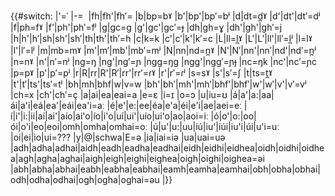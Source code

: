 {{#switch:{{{1}}}
|'=ˈ
|-=&nbsp;
|fh|fh'|fh′=
|b|bp=bˠ
|b'|bp'|bp′=bʲ
|d|dt=d̪ˠ
|d'|dt'|dt′=dʲ
|f|ph=fˠ
|f'|ph'|ph′=fʲ
|g|gc=ɡ
|g'|gc'|gc′=ɟ
|dh|gh=ɣ
|dh'|gh'|gh′=j
|h|h'|h′|sh|sh'|sh′|th|th'|th′=h
|c|k=k
|c'|c′|k'|k′=c
|L|ll=l̪ˠ
|L'|L′|ll'|ll′=l̪ʲ
|l=lˠ
|l'|l′=lʲ
|m|mb=mˠ
|m'|m′|mb'|mb′=mʲ
|N|nn|nd=n̪ˠ
|N'|N′|nn'|nn′|nd'|nd′=n̪ʲ
|n=nˠ
|n'|n′=nʲ
|ng=ŋ
|ng'|ng′=ɲ
|ngg=ŋɡ
|ngg'|ngg′=ɲɟ
|nc=ŋk
|nc'|nc′=ɲc
|p=pˠ
|p'|p′=pʲ
|r|R|rr|R'|R′|rr'|rr′=ɾˠ
|r'|r′=ɾʲ
|s=sˠ
|s'|s′=ʃ
|t|ts=t̪ˠ
|t'|t′|ts'|ts′=tʲ
|bh|mh|bhf|w|v=w
|bh'|bh′|mh'|mh′|bhf'|bhf′|w'|w′|v'|v′=vʲ
|ch=x
|ch'|ch′=ç
|a|ai|ea|eai=a
|e=ɛ
|i=ɪ
|o=ɔ
|u|iu=ʊ
|á|a'|a:|aa|ái|a'i|eá|ea'|eái|ea'i=aː
|é|e'|e:|ee|éa|e'a|éi|e'i|ae|aei=eː
|í|i'|i:|ii|aí|ai'|aío|ai'o|ío|i'o|uí|ui'|uío|ui'o|ao|aoi=iː
|ó|o'|o:|oo|ói|o'i|eo|eoi|omh|omha|omhai=oː
|ú|u'|u:|uu|iú|iu'|iúi|iu'i|úi|u'i=uː
|oi|ei|io|ui=???
|y|@|schwa|E=ə
|ia|iai=iə
|ua|uai=uə
|adh|adha|adhai|aidh|eadh|eadha|eadhai|eidh|eidhi|eidhea|oidh|oidhi|oidhea|agh|agha|aghai|aigh|eigh|eighi|eighea|oigh|oighi|oighea=əi
|abh|abha|abhai|eabh|eabha|eabhai|eamh|eamha|eamhai|obh|obha|obhai|odh|odha|odhai|ogh|ogha|oghai=əu
|{{{1|}}}}}<noinclude>
[[Category:IPA操作模板|{{PAGENAME}}]]